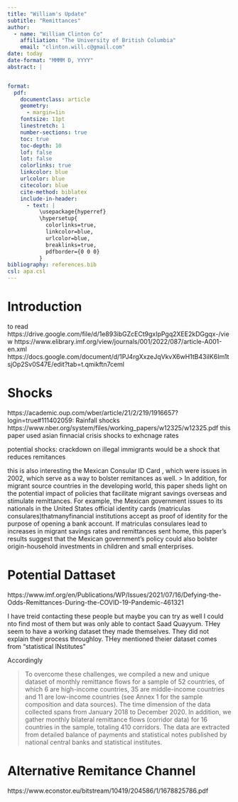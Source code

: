 ```yaml
---
title: "William's Update"
subtitle: "Remittances"
author: 
  - name: "William Clinton Co"
    affiliation: "The University of British Columbia"
    email: "clinton.will.c@gmail.com"
date: today
date-format: "MMMM D, YYYY"
abstract: |


format:
  pdf:
    documentclass: article
    geometry: 
      - margin=1in
    fontsize: 11pt
    linestretch: 1
    number-sections: true
    toc: true
    toc-depth: 10
    lof: false
    lot: false
    colorlinks: true
    linkcolor: blue
    urlcolor: blue
    citecolor: blue
    cite-method: biblatex
    include-in-header:
      - text: |
          \usepackage{hyperref}
          \hypersetup{
            colorlinks=true,
            linkcolor=blue,
            urlcolor=blue,
            breaklinks=true,
            pdfborder={0 0 0}
          }
bibliography: references.bib
csl: apa.csl
---
```


# Introduction
to read https://drive.google.com/file/d/1e893ibGZcECt9gxIpPgq2XEE2kDGgqx-/view
https://www.elibrary.imf.org/view/journals/001/2022/087/article-A001-en.xml
https://docs.google.com/document/d/1PJ4rgXxzeJqVkvX6wH1tB43iIK6Im1tsjOp2Sv0S47E/edit?tab=t.qmikftn7ceml


# Shocks

https://academic.oup.com/wber/article/21/2/219/1916657?login=true#111402059: Rainfall shocks
https://www.nber.org/system/files/working_papers/w12325/w12325.pdf this paper used asian finnacial crisis shocks to exhcnage rates

potential shocks: 
crackdown on illegal immigrants would be a shock that reduces remitances

this is also interesting the Mexican Consular ID Card , which were issues in 2002, which serve as a way to bolster remitances as well. 
> In addition, for migrant source countries in the developing world, this paper sheds light on the
 potential impact of policies that facilitate migrant savings overseas and stimulate remittances.
 For example, the Mexican government issues to its nationals in the United States official identity
 cards (matriculas consulares)thatmanyfinancial institutions accept as proof of identity for the
 purpose of opening a bank account. If matriculas consulares lead to increases in migrant savings
 rates and remittances sent home, this paper’s results suggest that the Mexican government’s
 policy could also bolster origin-household investments in children and small enterprises.



# Potential Dattaset

https://www.imf.org/en/Publications/WP/Issues/2021/07/16/Defying-the-Odds-Remittances-During-the-COVID-19-Pandemic-461321

I have treid contacting these people but maybe you can try as well I could nto find most of them but was only able to contact Saad Quayyum. THey seem to have a working dataset they made themselves. They did not explain their process throughloy. THey mentioned theier dataset comes from "statistical INstitutes" 

Accordingly 

> To overcome these challenges, we compiled a new and unique dataset of monthly remittance 
flows for a sample of 52 countries, of which 6 are high-income countries, 35 are middle-income 
countries and 11 are low-income countries (see Annex 1 for the sample composition and data 
sources). The time dimension of the data collected spans from January 2018 to December 2020. 
In addition, we gather monthly bilateral remittance flows (corridor data) for 16 countries in the 
sample, totaling 410 corridors. The data are extracted from detailed balance of payments and statistical notes published by 
national central banks and statistical institutes.


# Alternative Remitance Channel
https://www.econstor.eu/bitstream/10419/204586/1/1678825786.pdf
